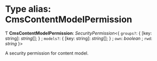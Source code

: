 # Type alias: CmsContentModelPermission

Ƭ **CmsContentModelPermission**: *SecurityPermission*<{ `groups?`: { [key: string]: *string*[];  } ; `models?`: { [key: string]: *string*[];  } ; `own`: *boolean* ; `rwd`: *string*  }\>

A security permission for content model.
